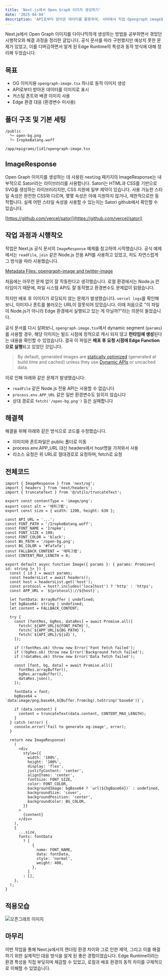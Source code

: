 ```yaml
---
title: 'Next.js에서 Open Graph 이미지 생성하기'
date: '2025-04-04'
description: 'API로부터 받아온 데이터를 활용하여, 서버에서 직접 Opengraph image를 생성하여 제공하는 과정중에 겪은 문제점을 정리했습니다.'
---
```


Next.js에서 Open Graph 이미지를 다이나믹하게 생성하는 방법을 공부하면서 겪었던 시행착오와 해결 과정을 정리한 글입니다. 공식 문서를 따라 구현했지만 예상치 못한 문제가 있었고, 이를 디버깅하면서 알게 된 Edge Runtime의 특성과 동작 방식에 대해 정리해 두었습니다.

## 목표

-   OG 이미지용 `opengraph-image.tsx` 하나로 동적 이미지 생성
-   API로부터 받아온 데이터를 이미지로 표시
-   커스텀 폰트와 배경 이미지 사용
-   Edge 환경 대응 (환경변수 미사용)

## 폴더 구조 및 기본 세팅

```tsx
/public
  └─ open-bg.png
  └─ IropkeBatang.woff

/app/epigrams/[id]/opengraph-image.tsx
```

## ImageResponse

Open Graph 이미지를 생성하는 데 사용된 next/og 패키지의 ImageResponse는 내부적으로 Satori라는 라이브러리를 사용합니다. Satori는 HTML과 CSS를 기반으로 SVG를 생성하는 라이브러리지만, CSS 지원에 일부 제약이 있습니다. 사용 가능한 스타일 속성은 완전한 CSS와 다르며, 몇몇 속성은 아예 지원하지 않거나, 제한적으로만 동작합니다. 실제 어떤 스타일 속성을 사용할 수 있는지는 Satori github에서 확인할 수 있습니다.

[https://github.com/vercel/satori](https://github.com/vercel/satori)

## 작업 과정과 시행착오

작업은 Next.js 공식 문서의 `ImageResponse` 예제를 참고하여 시작했습니다. 공식 예제에서는 `readFile`, `join` 같은 Node.js 전용 API를 사용하고 있었고, 저도 자연스럽게 그 방식을 따라 사용했습니다.

[Metadata Files: opengraph-image and twitter-image](https://nextjs.org/docs/app/api-reference/file-conventions/metadata/opengraph-image#generate-images-using-code-js-ts-tsx)

처음에는 아무런 문제 없이 잘 작동한다고 생각했습니다. 로컬 환경에서는 Node.js 런타임이기 때문에, 파일 시스템 API도 잘 동작했고 환경변수도 문제없이 읽혔습니다.

하지만 배포 후 이미지가 로딩되지 않는 문제가 발생했습니다. `vercel logs`를 확인해 보니, 이미지나 폰트를 불러오는 URL이 잘못되어 있었습니다. 이때 처음으로 "이 파일이 Node.js가 아니라 Edge 환경에서 실행되고 있는 게 아닐까?"라는 의문이 들었습니다.

공식 문서를 다시 살펴보니, `opengraph-image.tsx`에서 dynamic segment (`params`)를 사용할 경우, 해당 이미지는 빌드 시점에 정적으로 캐시 되지 않고 **런타임에 생성**된다는 내용을 확인할 수 있었습니다. 결국 이 파일은 **배포 후 요청 시점에 Edge Function으로 실행**되고 있었던 것입니다.

> By default, generated images are [statically optimized](https://nextjs.org/docs/app/building-your-application/rendering/server-components#static-rendering-default) (generated at build time and cached) unless they use [Dynamic APIs](https://nextjs.org/docs/app/building-your-application/rendering/server-components#server-rendering-strategies#dynamic-apis) or uncached data.

이로 인해 아래와 같은 문제가 발생했습니다:

-   `readFile` 같은 Node.js 전용 API는 사용할 수 없습니다
-   `process.env.APP_URL` 같은 일반 환경변수도 읽히지 않습니다
-   상대 경로로 `fetch('/open-bg.png')` 등은 실패합니다

## 해결책

해결을 위해 아래와 같은 방식으로 코드를 수정했습니다.

-   이미지와 폰트파일은 public 폴더로 이동
-   process.env.APP\_URL 대신 headers에서 host명을 가져와서 사용
-   리소스 요청은 위 URL로 절대경로로 요청하며, fetch로 요청

## 전체코드

```tsx
import { ImageResponse } from 'next/og';
import { headers } from 'next/headers';
import { truncateText } from '@/utils/truncateText';

export const contentType = 'image/png';
export const alt = '에피그램';
export const size = { width: 1200, height: 630 };

const API_URL = '...';
const FONT_PATH = '/IropkeBatang.woff';
const FONT_NAME = 'Iropke';
const FONT_SIZE = 100;
const FONT_COLOR = 'black';
const BG_PATH = '/open-bg.png';
const BG_COLOR = '#fafafa';
const FALLBACK_CONTENT = '에피그램';
const CONTENT_MAX_LENGTH = 8;

export default async function Image({ params }: { params: Promise<{ id: string }> }) {
  const { id } = await params;
  const headersList = await headers();
  const host = headersList.get('host');
  const protocol = host?.includes('localhost') ? 'http' : 'https';
  const APP_URL = `${protocol}://${host}`;

  let fontData: ArrayBuffer | undefined;
  let bgBase64: string | undefined;
  let content = FALLBACK_CONTENT;

  try {
    const [fontRes, bgRes, dataRes] = await Promise.all([
      fetch(`${APP_URL}${FONT_PATH}`),
      fetch(`${APP_URL}${BG_PATH}`),
      fetch(`${API_URL}/${id}`),
    ]);

    if (!fontRes.ok) throw new Error('Font fetch failed');
    if (!bgRes.ok) throw new Error('Background fetch failed');
    if (!dataRes.ok) throw new Error('Data fetch failed');

    const [font, bg, data] = await Promise.all([
      fontRes.arrayBuffer(),
      bgRes.arrayBuffer(),
      dataRes.json(),
    ]);

    fontData = font;
    bgBase64 = `data:image/png;base64,${Buffer.from(bg).toString('base64')}`;

    if (data.content) {
      content = truncateText(data.content, CONTENT_MAX_LENGTH);
    }
  } catch (error) {
    console.error('Fail to generate og-image', error);
  }

  return new ImageResponse(
    (
      <div
        style={{
          width: '100%',
          height: '100%',
          display: 'flex',
          justifyContent: 'center',
          alignItems: 'center',
          fontSize: FONT_SIZE,
          color: FONT_COLOR,
          backgroundImage: bgBase64 ? `url(${bgBase64})` : undefined,
          backgroundSize: 'cover',
          backgroundPosition: 'center',
          backgroundColor: BG_COLOR,
        }}
      >
        {content}
      </div>
    ),
    {
      ...size,
      fonts: fontData
        ? [
            {
              name: FONT_NAME,
              data: fontData,
              style: 'normal',
              weight: 400,
            },
          ]
        : [],
    },
  );
}
```

## 적용모습
![오픈그래프 이미지](/posts/sprint-final-project/img-12.png)

## 마무리

이번 작업을 통해 Next.js에서의 렌더링 환경 차이와 그로 인한 제약, 그리고 이를 해결하기 위한 실제적인 대응 방식을 알게 된 좋은 경험이었습니다. Edge Runtime이라는 환경 특성을 직접 부딪히며 체감할 수 있었고, 로컬과 배포 환경의 동작 차이를 구체적으로 이해할 수 있었습니다.
